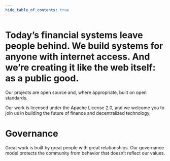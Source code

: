 ```yaml
---
hide_table_of_contents: true
---
```



<head>
  <title>{content.meta.title}</title>
  <meta property="og:title" content={content.meta.title} />
  <meta
    property="og:url"
    content={'https://developer.tbd.website/' + content.meta.path}
  />
  <link
    rel="apple-touch-icon"
    href="https://developer.tbd.website/img/tbd-fav-icon-main.png"
  />
</head>

<div className="prose prose-pink">

# Today’s financial systems leave people behind. We build systems for anyone with internet access. And we’re creating it like the web itself: as a public good.

Our projects are open source and, where appropriate, built on open standards.

Our work is licensed under the Apache License 2.0, and we welcome you to join us in building the future of finance and decentralized technology.

<Divider type="slash" />
<div className="custom-container">
  <PillarList title={content.title} pillars={content.pillars} />
</div>
<Divider type="slash" />

# Governance

Great work is built by great people with great relationships. Our governance model protects the community from behavior that doesn’t reflect our values.

<div className="not-prose">
<ButtonGroup buttons={content.buttons} />
</div>
</div>
